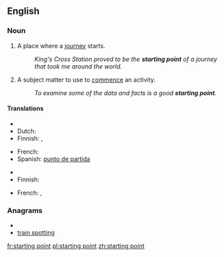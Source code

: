 ==English==

===Noun===
{{en-noun}}

# A place where a [[journey]] starts.
#: ''King's Cross Station proved to be the '''starting point''' of a journey that took me around the world.''
# A subject matter to use to [[commence]] an activity.
#: ''To examine some of the data and facts is a good '''starting point'''.''

====Translations====
{{trans-top|a place where a journey starts}}
* {{trreq|Chinese}}
* Dutch: {{t+|nl|beginpunt|n}}
* Finnish: {{t|fi|lähtöpaikka}},  {{t|fi|lähtöpiste}}
{{trans-mid}}
* French: {{t|fr|point de départ|m}}
* Spanish: [[punto de partida]] {{m}}
{{trans-bottom}}

{{trans-top|a subject matter to use to commence an activity}}
* {{trreq|Chinese}}
* Finnish: {{t|fi|aloitus}}
{{trans-mid}}
* French: {{t|fr|point de départ|m}},  {{t+|fr|commencement|m}}
{{trans-bottom}}

===Anagrams===
* {{alphagram|agiinnoprsttt}}
* [[train spotting#English|train spotting]]

[[fr:starting point]]
[[pl:starting point]]
[[zh:starting point]]